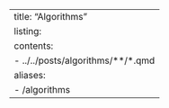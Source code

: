 ---
title: "Algorithms"
listing:
  contents:
    - ../../posts/algorithms/**/*.qmd
aliases:
  - /algorithms
---